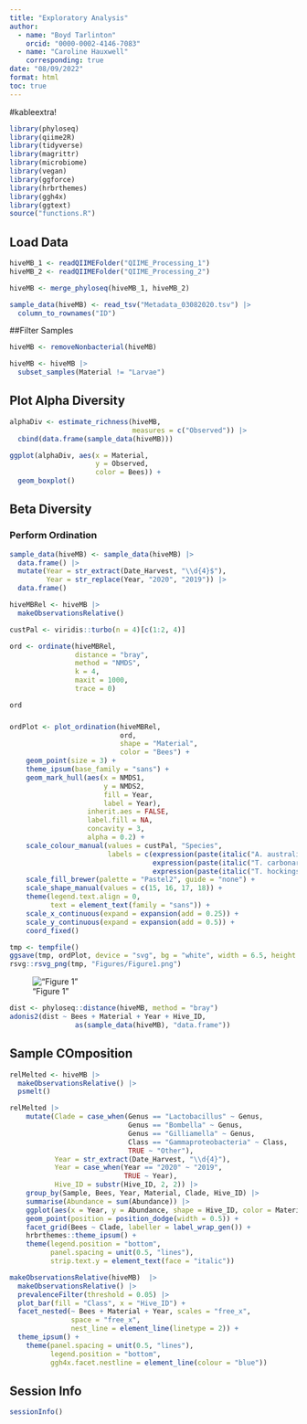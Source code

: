 ```yaml
---
title: "Exploratory Analysis"
author: 
  - name: "Boyd Tarlinton"
    orcid: "0000-0002-4146-7083"
  - name: "Caroline Hauxwell"
    corresponding: true
date: "08/09/2022"
format: html
toc: true
---
```


#kableextra!

```r
library(phyloseq)
library(qiime2R)
library(tidyverse)
library(magrittr)
library(microbiome)
library(vegan)
library(ggforce)
library(hrbrthemes)
library(ggh4x)
library(ggtext)
source("functions.R")
```

## Load Data

```r
hiveMB_1 <- readQIIMEFolder("QIIME_Processing_1")
hiveMB_2 <- readQIIMEFolder("QIIME_Processing_2")

hiveMB <- merge_phyloseq(hiveMB_1, hiveMB_2)

sample_data(hiveMB) <- read_tsv("Metadata_03082020.tsv") |>
  column_to_rownames("ID")
```

##Filter Samples

```r
hiveMB <- removeNonbacterial(hiveMB)

hiveMB <- hiveMB |> 
  subset_samples(Material != "Larvae")
```

## Plot Alpha Diversity

```r
alphaDiv <- estimate_richness(hiveMB, 
                              measures = c("Observed")) |>
  cbind(data.frame(sample_data(hiveMB)))

ggplot(alphaDiv, aes(x = Material, 
                     y = Observed, 
                     color = Bees)) + 
  geom_boxplot()
```

## Beta Diversity

### Perform Ordination

```r
sample_data(hiveMB) <- sample_data(hiveMB) |> 
  data.frame() |> 
  mutate(Year = str_extract(Date_Harvest, "\\d{4}$"),
         Year = str_replace(Year, "2020", "2019")) |> 
  data.frame()

hiveMBRel <- hiveMB |> 
  makeObservationsRelative()

custPal <- viridis::turbo(n = 4)[c(1:2, 4)]

ord <- ordinate(hiveMBRel, 
                distance = "bray", 
                method = "NMDS", 
                k = 4, 
                maxit = 1000,
                trace = 0)

ord
```

### 

```r
ordPlot <- plot_ordination(hiveMBRel, 
                           ord, 
                           shape = "Material", 
                           color = "Bees") + 
    geom_point(size = 3) +
    theme_ipsum(base_family = "sans") +
    geom_mark_hull(aes(x = NMDS1, 
                       y = NMDS2, 
                       fill = Year, 
                       label = Year),
                   inherit.aes = FALSE,
                   label.fill = NA,
                   concavity = 3,
                   alpha = 0.2) +
    scale_colour_manual(values = custPal, "Species",
                        labels = c(expression(paste(italic("A. australis"))),
                                   expression(paste(italic("T. carbonaria"))),
                                   expression(paste(italic("T. hockingsi"))))) +
    scale_fill_brewer(palette = "Pastel2", guide = "none") +
    scale_shape_manual(values = c(15, 16, 17, 18)) +
    theme(legend.text.align = 0,
          text = element_text(family = "sans")) +
    scale_x_continuous(expand = expansion(add = 0.25)) +
    scale_y_continuous(expand = expansion(add = 0.5)) + 
    coord_fixed()

tmp <- tempfile()
ggsave(tmp, ordPlot, device = "svg", bg = "white", width = 6.5, height = 6)
rsvg::rsvg_png(tmp, "Figures/Figure1.png")
```

!["Figure 1"](Figures/Figure1.png)

```r
dist <- phyloseq::distance(hiveMB, method = "bray")
adonis2(dist ~ Bees + Material + Year + Hive_ID, 
                as(sample_data(hiveMB), "data.frame"))
```

## Sample COmposition

```r
relMelted <- hiveMB |>
  makeObservationsRelative() |>
  psmelt()

relMelted |> 
    mutate(Clade = case_when(Genus == "Lactobacillus" ~ Genus,
                             Genus == "Bombella" ~ Genus,
                             Genus == "Gilliamella" ~ Genus,
                             Class == "Gammaproteobacteria" ~ Class,
                             TRUE ~ "Other"),
           Year = str_extract(Date_Harvest, "\\d{4}"),
           Year = case_when(Year == "2020" ~ "2019",
                            TRUE ~ Year),
           Hive_ID = substr(Hive_ID, 2, 2)) |>
    group_by(Sample, Bees, Year, Material, Clade, Hive_ID) |> 
    summarise(Abundance = sum(Abundance)) |> 
    ggplot(aes(x = Year, y = Abundance, shape = Hive_ID, color = Material, group = Hive_ID)) +
    geom_point(position = position_dodge(width = 0.5)) +
    facet_grid(Bees ~ Clade, labeller = label_wrap_gen()) +
    hrbrthemes::theme_ipsum() +
    theme(legend.position = "bottom",
          panel.spacing = unit(0.5, "lines"),
          strip.text.y = element_text(face = "italic"))

makeObservationsRelative(hiveMB)  |> 
  makeObservationsRelative() |> 
  prevalenceFilter(threshold = 0.05) |>
  plot_bar(fill = "Class", x = "Hive_ID") + 
  facet_nested(~ Bees + Material + Year, scales = "free_x", 
               space = "free_x",
               nest_line = element_line(linetype = 2)) +
  theme_ipsum() +
    theme(panel.spacing = unit(0.5, "lines"),
          legend.position = "bottom",
          ggh4x.facet.nestline = element_line(colour = "blue"))
```

## Session Info

```r
sessionInfo()
```
